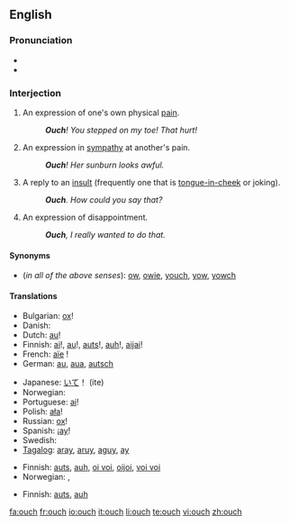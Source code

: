 ==English==

===Pronunciation===
* {{IPA|/æɔ̹ˀʧ/ (♪: <sup>-╮</sup>)}}
* {{audio|en-us-inlandnorth-ouch.ogg|Audio (US-Inland North)}}

===Interjection===
{{en-intj}}

# An expression of one's own physical [[pain]].
#: '''''Ouch'''!  You stepped on my toe! That hurt!''
# An expression in [[sympathy]] at another's pain.
#: '''''Ouch'''!  Her sunburn looks awful.''
# A reply to an [[insult]] (frequently one that is [[tongue-in-cheek]] or joking).
#: '''''Ouch'''.  How could you say that?''
# An expression of disappointment.
#: '''''Ouch''', I really wanted to do that.''

====Synonyms====
* (''in all of the above senses''): [[ow]], [[owie]], [[youch]], [[yow]], [[yowch]]

====Translations====
{{trans-top|expression of one's own physical pain}}
* Bulgarian: [[ох]]!
* Danish: {{t+|da|av}}
* Dutch: [[au]]!
* Finnish: [[ai]]!, [[au]]!, [[auts]]!, [[auh]]!, [[aijai]]!
* French: [[aïe]]&nbsp;!
* German: [[au]], [[aua]], [[autsch]]
{{trans-mid}}
* Japanese: [[いて]]！ (ite)
* Norwegian: {{t-|no|au}}
* Portuguese: [[ai]]!
* Polish: [[ała]]!
* Russian: [[ох]]!
* Spanish: ¡[[ay]]!
* Swedish: {{t+|sv|aj}}
* [[Tagalog]]: [[aray]], [[aruy]], [[aguy]], [[ay]]
{{trans-bottom}}

{{trans-top|expression in sympathy at another’s pain}}
* Finnish: [[auts]], [[auh]], [[oi voi]], [[oijoi]], [[voi voi]]
* Norwegian: {{t-|no|au da}}, {{t-|no|uff da}}
{{trans-mid}}
{{trans-bottom}}

{{trans-top|reply to an insult}}
* Finnish: [[auts]], [[auh]]
{{trans-mid}}
{{trans-bottom}}

[[fa:ouch]]
[[fr:ouch]]
[[io:ouch]]
[[it:ouch]]
[[li:ouch]]
[[te:ouch]]
[[vi:ouch]]
[[zh:ouch]]